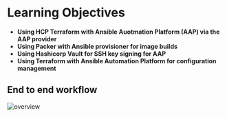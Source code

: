 # Learning Objectives

* **Using HCP Terraform with Ansible Auotmation Platform (AAP) via the AAP provider**
* **Using Packer with Ansible provisioner for image builds**
* **Using Hashicorp Vault for SSH key signing for AAP**
* **Using Terraform with Ansible Automation Platform for configuration management**

## End to end workflow

![overview](assets/overview.jpg)